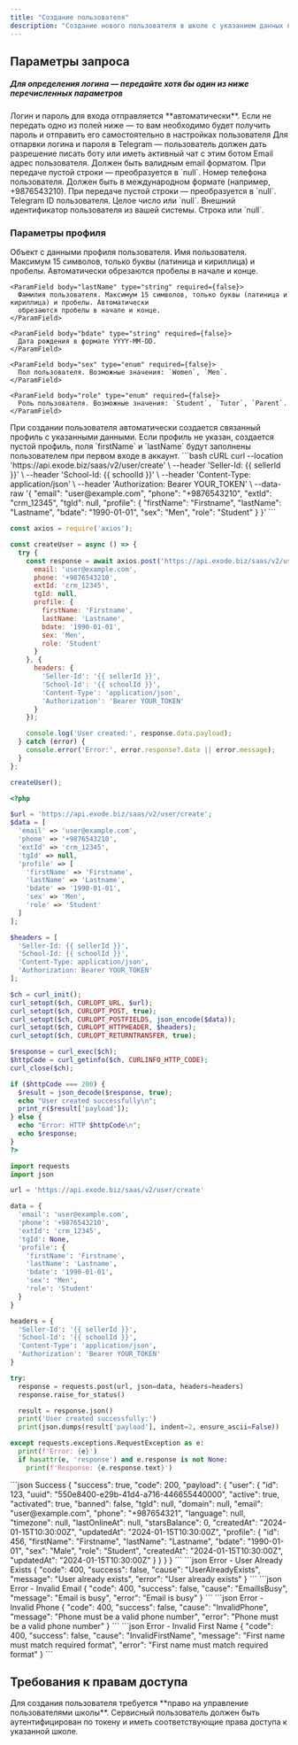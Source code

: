 ```yaml
---
title: "Создание пользователя"
description: "Создание нового пользователя в школе с указанием данных профиля"
---
```



<HeaderParamFields/>

## Параметры запроса

##### Для определения логина — передайте хотя бы один из ниже перечисленных параметров

<Info>
  Логин и пароль для входа отправляется **автоматически**.
  Если не передать одно из полей ниже — то вам необходимо будет получить пароль и отправить его самостоятельно в
  настройках пользователя
</Info>

<Info>
  Для отпарвки логина и пароля в Telegram — пользователь должен дать разрешение писать боту или иметь активный чат с
  этим ботом
</Info>

<ParamField body="email" type="string" required={false}>
  Email адрес пользователя. Должен быть валидным email форматом. При передаче пустой строки — преобразуется в
  `null`.
</ParamField>

<ParamField body="phone" type="string" required={false}>
  Номер телефона пользователя. Должен быть в международном формате (например, +9876543210). При передаче пустой строки — преобразуется в `null`.
</ParamField>

<ParamField body="tgId" type="integer" required={false}>
  Telegram ID пользователя. Целое число или `null`.
</ParamField>

<ParamField body="extId" type="string" required={false}>
  Внешний идентификатор пользователя из вашей системы. Строка или `null`.
</ParamField>

### Параметры профиля

<ParamField body="profile" type="object" required={false}>
  Объект с данными профиля пользователя.

  <Expandable title="Свойства профиля">
    <ParamField body="firstName" type="string" required={false}>
      Имя пользователя. Максимум 15 символов, только буквы (латиница и кириллица) и пробелы. Автоматически
      обрезаются пробелы в начале и конце.
    </ParamField>

    <ParamField body="lastName" type="string" required={false}>
      Фамилия пользователя. Максимум 15 символов, только буквы (латиница и кириллица) и пробелы. Автоматически
      обрезаются пробелы в начале и конце.
    </ParamField>

    <ParamField body="bdate" type="string" required={false}>
      Дата рождения в формате YYYY-MM-DD.
    </ParamField>

    <ParamField body="sex" type="enum" required={false}>
      Пол пользователя. Возможные значения: `Women`, `Men`.
    </ParamField>

    <ParamField body="role" type="enum" required={false}>
      Роль пользователя. Возможные значения: `Student`, `Tutor`, `Parent`.
    </ParamField>
  </Expandable>
</ParamField>

<Info>
  При создании пользователя автоматически создается связанный профиль с указанными данными. Если профиль не указан,
  создается пустой профиль, поля `firstName` и `lastName` будут заполнены пользователем при первом входе в аккаунт.
</Info>

<RequestExample>
```bash cURL
curl --location 'https://api.exode.biz/saas/v2/user/create' \
  --header 'Seller-Id: {{ sellerId }}' \
  --header 'School-Id: {{ schoolId }}' \
  --header 'Content-Type: application/json' \
  --header 'Authorization: Bearer YOUR_TOKEN' \
  --data-raw '{
    "email": "user@example.com",
    "phone": "+9876543210",
    "extId": "crm_12345",
    "tgId": null,
    "profile": {
      "firstName": "Firstname",
      "lastName": "Lastname",
      "bdate": "1990-01-01",
      "sex": "Men",
      "role": "Student"
    }
  }'
```

```javascript Node.js
const axios = require('axios');

const createUser = async () => {
  try {
    const response = await axios.post('https://api.exode.biz/saas/v2/user/create', {
      email: 'user@example.com',
      phone: '+9876543210',
      extId: 'crm_12345',
      tgId: null,
      profile: {
        firstName: 'Firstname',
        lastName: 'Lastname',
        bdate: '1990-01-01',
        sex: 'Men',
        role: 'Student'
      }
    }, {
      headers: {
        'Seller-Id': '{{ sellerId }}',
        'School-Id': '{{ schoolId }}',
        'Content-Type': 'application/json',
        'Authorization': 'Bearer YOUR_TOKEN'
      }
    });

    console.log('User created:', response.data.payload);
  } catch (error) {
    console.error('Error:', error.response?.data || error.message);
  }
};

createUser();
```

```php PHP
<?php

$url = 'https://api.exode.biz/saas/v2/user/create';
$data = [
  'email' => 'user@example.com',
  'phone' => '+9876543210',
  'extId' => 'crm_12345',
  'tgId' => null,
  'profile' => [
    'firstName' => 'Firstname',
    'lastName' => 'Lastname',
    'bdate' => '1990-01-01',
    'sex' => 'Men',
    'role' => 'Student'
  ]
];

$headers = [
  'Seller-Id: {{ sellerId }}',
  'School-Id: {{ schoolId }}',
  'Content-Type: application/json',
  'Authorization: Bearer YOUR_TOKEN'
];

$ch = curl_init();
curl_setopt($ch, CURLOPT_URL, $url);
curl_setopt($ch, CURLOPT_POST, true);
curl_setopt($ch, CURLOPT_POSTFIELDS, json_encode($data));
curl_setopt($ch, CURLOPT_HTTPHEADER, $headers);
curl_setopt($ch, CURLOPT_RETURNTRANSFER, true);

$response = curl_exec($ch);
$httpCode = curl_getinfo($ch, CURLINFO_HTTP_CODE);
curl_close($ch);

if ($httpCode === 200) {
  $result = json_decode($response, true);
  echo "User created successfully\n";
  print_r($result['payload']);
} else {
  echo "Error: HTTP $httpCode\n";
  echo $response;
}
?>
```

```python Python
import requests
import json

url = 'https://api.exode.biz/saas/v2/user/create'

data = {
  'email': 'user@example.com',
  'phone': '+9876543210',
  'extId': 'crm_12345',
  'tgId': None,
  'profile': {
    'firstName': 'Firstname',
    'lastName': 'Lastname',
    'bdate': '1990-01-01',
    'sex': 'Men',
    'role': 'Student'
  }
}

headers = {
  'Seller-Id': '{{ sellerId }}',
  'School-Id': '{{ schoolId }}',
  'Content-Type': 'application/json',
  'Authorization': 'Bearer YOUR_TOKEN'
}

try:
  response = requests.post(url, json=data, headers=headers)
  response.raise_for_status()

  result = response.json()
  print('User created successfully:')
  print(json.dumps(result['payload'], indent=2, ensure_ascii=False))

except requests.exceptions.RequestException as e:
  print(f'Error: {e}')
  if hasattr(e, 'response') and e.response is not None:
    print(f'Response: {e.response.text}')
```
</RequestExample>

<ResponseExample>
```json Success
{
  "success": true,
  "code": 200,
  "payload": {
    "user": {
      "id": 123,
      "uuid": "550e8400-e29b-41d4-a716-446655440000",
      "active": true,
      "activated": true,
      "banned": false,
      "tgId": null,
      "domain": null,
      "email": "user@example.com",
      "phone": "+987654321",
      "language": null,
      "timezone": null,
      "lastOnlineAt": null,
      "starsBalance": 0,
      "createdAt": "2024-01-15T10:30:00Z",
      "updatedAt": "2024-01-15T10:30:00Z",
      "profile": {
        "id": 456,
        "firstName": "Firstname",
        "lastName": "Lastname",
        "bdate": "1990-01-01",
        "sex": "Male",
        "role": "Student",
        "createdAt": "2024-01-15T10:30:00Z",
        "updatedAt": "2024-01-15T10:30:00Z"
      }
    }
  }
}
```
```json Error - User Already Exists
{
  "code": 400,
  "success": false,
  "cause": "UserAlreadyExists",
  "message": "User already exists",
  "error": "User already exists"
}
```
```json Error - Invalid Email
{
  "code": 400,
  "success": false,
  "cause": "EmailIsBusy",
  "message": "Email is busy",
  "error": "Email is busy"
}
```
```json Error - Invalid Phone
{
  "code": 400,
  "success": false,
  "cause": "InvalidPhone",
  "message": "Phone must be a valid phone number",
  "error": "Phone must be a valid phone number"
}
```
```json Error - Invalid First Name
{
  "code": 400,
  "success": false,
  "cause": "InvalidFirstName",
  "message": "First name must match required format",
  "error": "First name must match required format"
}
```
</ResponseExample>

## Требования к правам доступа

<Check>
Для создания пользователя требуется  **право на управление пользователями школы**.
</Check>

<Warning>
  Сервисный пользователь должен быть аутентифицирован по токену и иметь соответствующие права доступа к указанной
  школе.
</Warning>
